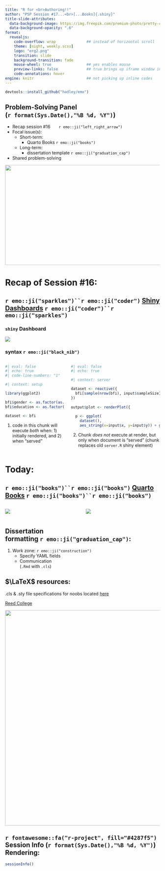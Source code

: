 ```yaml
---
title: "R for <br>Authoring!!" 
author: "PSP Session #17...<br>[...Books]{.shiny}"
title-slide-attributes: 
  data-background-image: https://img.freepik.com/premium-photo/pretty-coquettish-pinup-girl-reads-book-retro-interior_215274-1032.jpg
  data-background-opacity: ".6"
format:
  revealjs:
    code-overflow: wrap              ## instead of horizontal scroll
    theme: [night, weekly.scss]
    logo: "erg2.png"
    transition: slide
    background-transition: fade
    mouse-wheel: true                ## yes enables mouse
    preview-links: false             ## true brings up iframe window instead of "site"
    code-annotations: hover 
engine: knitr                        ## not picking up inline codes
---
```


```r
devtools::install_github("hadley/emo")
```

## Problem-Solving Panel <br>(`r format(Sys.Date(),"%B %d, %Y")`)

::: {layout="[80,20]"}
::: first-column
-   Recap session #16&nbsp;&nbsp;&nbsp;&nbsp;&nbsp;&nbsp;&nbsp;`r emo::ji("left_right_arrow")`
-   Focal issue(s):
    -   Short-term:
        - Quarto Books `r emo::ji("books")` 
    -   Long-term:
        -   dissertation template `r emo::ji("graduation_cap")`
-   Shared problem-solving
:::

::: second-column
:::
:::

![](img/title16.JPG){.absolute top="170" right="-120" width="550" height="325"}

# Recap of Session #16: 

## `r emo::ji("sparkles")``r emo::ji("coder")` [Shiny Dashboards](https://quarto.org/docs/interactive/shiny/execution.html) `r emo::ji("coder")``r emo::ji("sparkles")`

::: panel-tabset

### `shiny` Dashboard

[![](img/shinyplot.JPG)](https://jtkulas.shinyapps.io/shinyexample/#plots )

### syntax `r emo::ji("black_nib")`

:::: {.columns}
::: {.column width="40%"}
```r
#| eval: false
#| echo: true
#| code-line-numbers: "1"

#| context: setup                            # <1>

library(ggplot2)

bfi$gender <- as.factor(as.character(bfi$gender))
bfi$education <- as.factor(as.character(bfi$education))

dataset <- bfi
```                    

1. code in this chunk will execute *both* when: 1) initially rendered, and 2) when "served"
:::

::: {.column width="60%"}

```r
#| eval: false
#| echo: true

#| context: server                         # <2>

dataset <- reactive({
  bfi[sample(nrow(bfi), input$sampleSize),]
})
 
output$plot <- renderPlot({
  
  p <- ggplot(
    dataset(), 
    aes_string(x=input$x, y=input$y)) + geom_point(aes(size=input$Kulas))
```
2. Chunk *does not* execute at render, but only when document is "served" (chunk replaces old `server.R` shiny element)

:::
::::
:::

# Today: 

## `r emo::ji("books")``r emo::ji("books")` [Quarto Books](https://quarto.org/docs/books/) `r emo::ji("books")``r emo::ji("books")`

:::: {.columns}
::: {.column width="50%"}
[![](https://r4ds.hadley.nz/cover.jpg)](https://r4ds.hadley.nz/)
:::

::: {.column width="50%"}
[![](https://wesmckinney.com/book/images/cover.png)](https://wesmckinney.com/book/)
:::
::::

## Dissertation <br>formatting `r emo::ji("graduation_cap")`:


:::: {layout="[45,55]"}

::: listing

1. Work zone: `r emo::ji("construction")`
    + Specify YAML fields
    + Communication <br>(`.Rmd` with `.cls`)
    
::: {.callout-tip}
## $\LaTeX$ resources:

.cls & .sty file specifications for noobs located [here](https://latex-ninja.com/2020/03/25/your-first-time-tweaking-a-cls-file-on-the-example-of-creating-switchable-colour-themes/)

[Reed College](https://www.reed.edu/it/help/LaTeX/)
:::
    
:::

::: next

:::

::::
    
![](https://nebusresearch.files.wordpress.com/2019/12/the-far-side_gary-larson_19-december-2019.gif){.absolute right="-70" bottom="0" height="700"}

## `r fontawesome::fa("r-project", fill="#4287f5")` Session Info (`r format(Sys.Date(),"%B %d, %Y")`) Rendering:

```r
sessionInfo()
```